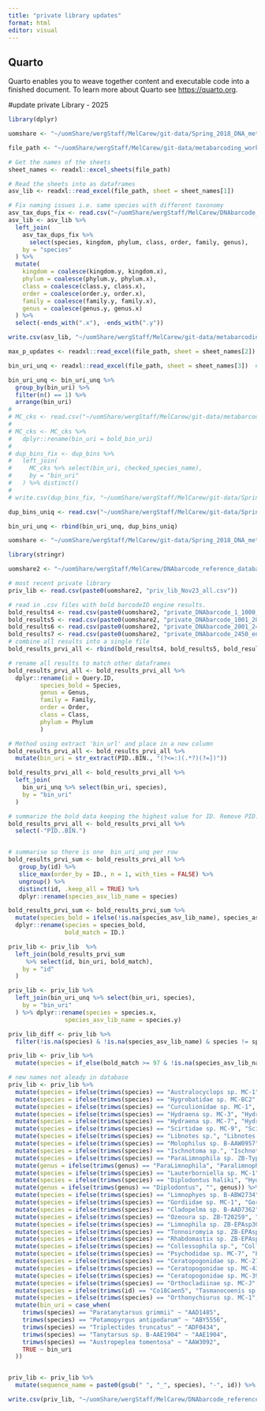 ```yaml
---
title: "private library updates"
format: html
editor: visual
---
```


## Quarto

Quarto enables you to weave together content and executable code into a finished document. To learn more about Quarto see <https://quarto.org>.

#update private Library - 2025

```r
library(dplyr)

uomshare <- "~/uomShare/wergStaff/MelCarew/git-data/Spring_2018_DNA_metabarcoding_data/metabarcoding_workflow_trial/"

file_path <- "~/uomShare/wergStaff/MelCarew/git-data/metabarcoding_workflow/asv_library/asv_library_corrected.xlsx"

# Get the names of the sheets
sheet_names <- readxl::excel_sheets(file_path)

# Read the sheets into as dataframes
asv_lib <- readxl::read_excel(file_path, sheet = sheet_names[1])

# Fix naming issues i.e. same species with different taxonomy
asv_tax_dups_fix <- read.csv("~/uomShare/wergStaff/MelCarew/DNAbarcode_reference_databases/asv_tax_fixed_names.csv")
asv_lib <- asv_lib %>%
  left_join(
    asv_tax_dups_fix %>%
      select(species, kingdom, phylum, class, order, family, genus),
    by = "species"
  ) %>%
  mutate(
    kingdom = coalesce(kingdom.y, kingdom.x),
    phylum = coalesce(phylum.y, phylum.x),
    class = coalesce(class.y, class.x),
    order = coalesce(order.y, order.x),
    family = coalesce(family.y, family.x),
    genus = coalesce(genus.y, genus.x)
  ) %>%
  select(-ends_with(".x"), -ends_with(".y"))

write.csv(asv_lib, "~/uomShare/wergStaff/MelCarew/git-data/metabarcoding_workflow/asv_library/asv_library_corrected_MC.xlsx")

max_p_updates <- readxl::read_excel(file_path, sheet = sheet_names[2])  # if required

bin_uri_unq <- readxl::read_excel(file_path, sheet = sheet_names[3])  # if required

bin_uri_unq <- bin_uri_unq %>%
  group_by(bin_uri) %>%
  filter(n() == 1) %>%
  arrange(bin_uri)
# 
# MC_cks <- read.csv("~/uomShare/wergStaff/MelCarew/git-data/metabarcoding_workflow/asv_source_files/all_mc_checks.csv")
# 
# MC_cks <- MC_cks %>%
#   dplyr::rename(bin_uri = bold_bin_uri)
#  
# dup_bins_fix <- dup_bins %>%
#   left_join(
#     MC_cks %>% select(bin_uri, checked_species_name),
#     by = "bin_uri"
#   ) %>% distinct()
# 
# write.csv(dup_bins_fix, "~/uomShare/wergStaff/MelCarew/git-data/Spring_2018_DNA_metabarcoding_data/dup_bins_fix.csv")

dup_bins_uniq <- read.csv("~/uomShare/wergStaff/MelCarew/git-data/Spring_2018_DNA_metabarcoding_data/dup_bins_fix.csv")

bin_uri_unq <- rbind(bin_uri_unq, dup_bins_uniq)

uomshare <- "~/uomShare/wergStaff/MelCarew/git-data/Spring_2018_DNA_metabarcoding_data/metabarcoding_workflow_trial/"
```

```r
library(stringr)

uomshare2 <- "~/uomShare/wergStaff/MelCarew/DNAbarcode_reference_databases/"

# most recent private library
priv_lib <- read.csv(paste0(uomshare2, "priv_lib_Nov23_all.csv"))

# read in .csv files with bold barcodeID engine results.
bold_results4 <- read.csv(paste0(uomshare2, "private_DNAbarcode_1_1000_BOLD_results.csv"))
bold_results5 <- read.csv(paste0(uomshare2, "private_DNAbarcode_1001_2000_BOLD_results.csv"))
bold_results6 <- read.csv(paste0(uomshare2, "private_DNAbarcode_2001_2450_BOLD_results.csv"))
bold_results7 <- read.csv(paste0(uomshare2, "private_DNAbarcode_2450_end_BOLD_results.csv"))
# combine all results into a single file
bold_results_prvi_all <- rbind(bold_results4, bold_results5, bold_results6, bold_results7)

# rename all results to match other dataframes
bold_results_prvi_all <- bold_results_prvi_all %>%
  dplyr::rename(id = Query.ID,
         species_bold = Species,
         genus = Genus,
         family = Family,
         order = Order, 
         class = Class,
         phylum = Phylum
         )

# Method using extract 'bin_url' and place in a new column
bold_results_prvi_all <- bold_results_prvi_all %>%
  mutate(bin_uri = str_extract(PID..BIN., "(?<=:)(.*?)(?=])"))

bold_results_prvi_all <- bold_results_prvi_all %>%
  left_join(
    bin_uri_unq %>% select(bin_uri, species),
    by = "bin_uri"
  )

# summarize the bold data keeping the highest value for ID. Remove PID..BIN. column so duplicate bin_uri_unq can be removed.
bold_results_prvi_all <- bold_results_prvi_all %>%
  select(-"PID..BIN.")


# summarise so there is one  bin_uri_unq per row
bold_results_prvi_sum <- bold_results_prvi_all %>%
   group_by(id) %>%
   slice_max(order_by = ID., n = 1, with_ties = FALSE) %>%
   ungroup() %>%
   distinct(id, .keep_all = TRUE) %>%
   dplyr::rename(species_asv_lib_name = species)  

bold_results_prvi_sum <- bold_results_prvi_sum %>%
  mutate(species_bold = ifelse(!is.na(species_asv_lib_name), species_asv_lib_name, species_bold)) %>%
  dplyr::rename(species = species_bold,
                bold_match = ID.) 

priv_lib <- priv_lib  %>%
  left_join(bold_results_prvi_sum
     %>% select(id, bin_uri, bold_match),
    by = "id"
  )

priv_lib <- priv_lib %>%
  left_join(bin_uri_unq %>% select(bin_uri, species),
    by = "bin_uri"
  ) %>% dplyr::rename(species = species.x,
                species_asv_lib_name = species.y) 
```

```r
priv_lib_diff <- priv_lib %>%
  filter(!is.na(species) & !is.na(species_asv_lib_name) & species != species_asv_lib_name)

priv_lib <- priv_lib %>%
  mutate(species = if_else(bold_match >= 97 & !is.na(species_asv_lib_name), species_asv_lib_name, species))
```

```r
# new names not aleady in database
priv_lib <- priv_lib %>%
  mutate(species = ifelse(trimws(species) == "Australocyclops sp. MC-1", "Australocyclops sp. B-ADR2310", species)) %>%
  mutate(species = ifelse(trimws(species) == "Hygrobatidae sp. MC-BC2", "Hygrobatidae sp. B-AGP1020", species)) %>%
  mutate(species = ifelse(trimws(species) == "Curculionidae sp. MC-1", "Curculionidae sp. B-AGM9740", species)) %>%
  mutate(species = ifelse(trimws(species) == "Hydraena sp. MC-3", "Hydraena sp. B-AEH5095", species)) %>%
  mutate(species = ifelse(trimws(species) == "Hydraena sp. MC-7", "Hydraena sp. B-AGL5899", species)) %>%
  mutate(species = ifelse(trimws(species) == "Scirtidae sp. MC-9", "Scirtidae sp. B-AED1932", species)) %>%
  mutate(species = ifelse(trimws(species) == "Libnotes sp.", "Libnotes sp. B-AAN4393", species)) %>%
  mutate(species = ifelse(trimws(species) == "Molophilus sp. B-AAW0957", "Molophilus sp. B-AAW0957", species)) %>%
  mutate(species = ifelse(trimws(species) == "Ischnotoma sp.", "Ischnotoma sp. B-ACA4609", species)) %>%
  mutate(species = ifelse(trimws(species) == "ParaLimnophila sp. ZB-TypeA", "Paralimnophila sp. B-ACM3183", species)) %>%
  mutate(genus = ifelse(trimws(genus) == "ParaLimnophila", "Paralimnophila", genus)) %>%
  mutate(species = ifelse(trimws(species) == "Lauterborniella sp. MC-1", "Lauterborniella sp. B-ADY1618", species)) %>%
  mutate(species = ifelse(trimws(species) == "Diplodontus haliki", "Hydryphantidae sp. MC-1", species)) %>%
  mutate(genus = ifelse(trimws(genus) == "Diplodontus", "", genus)) %>%
  mutate(species = ifelse(trimws(species) == "Limnophyes sp. B-ABW2734", "Limnophyes sp. MC-B", species)) %>%
  mutate(species = ifelse(trimws(species) == "Gordiidae sp. MC-1", "Gordiidae sp. B-AGK7267", species)) %>%
  mutate(species = ifelse(trimws(species) == "Cladopelma sp. B-AAD7362", "Cladopelma sp. B-ACQ6934", species)) %>%
  mutate(species = ifelse(trimws(species) == "Ozeoura sp. ZB-T20259", "Ozeoura sp. B-AGB3427", species)) %>%
  mutate(species = ifelse(trimws(species) == "Limnophila sp. ZB-EPAsp30", "Limnophila sp. B-AGC6410", species)) %>%
  mutate(species = ifelse(trimws(species) == "Tonnoiromyia sp. ZB-EPAsp3", "Tonnoiromyia sp. B-AGD0043", species)) %>%
  mutate(species = ifelse(trimws(species) == "Rhabdomastix sp. ZB-EPAsp38", "Rhabdomastix sp. B-AGD1474", species)) %>%
  mutate(species = ifelse(trimws(species) == "Collessophila sp.", "Collessophila sp. B-AGE2515", species)) %>%
  mutate(species = ifelse(trimws(species) == "Psychodidae sp. MC-7", "Psychodidae sp. B-AGK4242", species)) %>%
  mutate(species = ifelse(trimws(species) == "Ceratopogonidae sp. MC-27", "Ceratopogonidae sp. B-AGN3457", species)) %>%
  mutate(species = ifelse(trimws(species) == "Ceratopogonidae sp. MC-43", "Ceratopogonidae sp. B-AGQ9834", species)) %>%
  mutate(species = ifelse(trimws(species) == "Ceratopogonidae sp. MC-39", "Ceratopogonidae sp. B-AGR9369", species)) %>%
  mutate(species = ifelse(trimws(species) == "Orthocladiinae sp. MC-J", "Orthocladiinae sp. B-AGN3242", species)) %>%
  mutate(species = ifelse(trimws(id) == "Co18Caen5", "Tasmanocoenis sp. MC-1", species)) %>%
  mutate(species = ifelse(trimws(species) == "Orthonychiurus sp. MC-1", "Orthonychiurus sp. B-ACG0182", species)) %>%
  mutate(bin_uri = case_when(
    trimws(species) == "Paratanytarsus grimmii" ~ "AAD1485",
    trimws(species) == "Potamopyrgus antipodarum" ~ "ABY5556",
    trimws(species) == "Triplectides truncatus" ~ "ADF0434",
    trimws(species) == "Tanytarsus sp. B-AAE1904" ~ "AAE1904",
    trimws(species) == "Austropeplea tomentosa" ~ "AAW3092",
    TRUE ~ bin_uri
  ))


priv_lib <- priv_lib %>%
  mutate(sequence_name = paste0(gsub(" ", "_", species), "-", id)) %>%  tidyr::drop_na()

write.csv(priv_lib, "~/uomShare/wergStaff/MelCarew/DNAbarcode_reference_databases/priv_lib_updated_17_6_2025.csv", row.names = FALSE)

```
